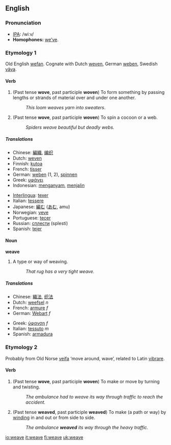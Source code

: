 ==English==
===Pronunciation===
*[[w:IPA|IPA]]: /wiːv/
*'''Homophones:''' [[we’ve]].

===Etymology 1===
Old English [[wefan]].  Cognate with Dutch [[weven]], German [[weben]], Swedish [[väva]].

====Verb====
{{irregverb|'''to weave'''|'''[[weaves]]'''|'''[[wove]]'''|'''[[woven]]'''|'''[[weaving]]'''}}

#(Past tense '''wove''', past participle '''woven''') To form something by passing lengths or strands of material over and under one another. 
#:''This loom weaves yarn into sweaters''. 
#(Past tense '''wove''', past participle '''woven''') To spin a cocoon or a web. 
#:''Spiders weave beautiful but deadly webs.''

=====Translations=====
{{top}}
*Chinese: [[編織]], [[编织]]
*Dutch: [[weven]]
*Finnish: [[kutoa]]
*French: [[tisser]]
*German: [[weben]] (1, 2), [[spinnen]]
*Greek: [[υφάνει]]
*Indonesian: [[anyam|menganyam]], [[jalin|menjalin]]
{{mid}}
*[[Interlingua]]: [[texer]]
*Italian: [[tessere]]
*Japanese: [[編む]] ([[あむ]], amu)
*Norwegian: [[veve]]
*Portuguese: [[tecer]]
*Russian: [[сплести]] (splesti)
*Spanish: [[tejer]]
{{bottom}}

====Noun====
'''weave'''<!-- uncountable but also countable? -->

#­A type or way of weaving. 
#:''That rug has a very tight weave.''

=====Translations=====
{{top}}
*Chinese: [[織法]], [[织法]]
*Dutch: [[weefsel]] ''n''
*French: [[armure]] ''f''
*German: [[Webart]] ''f''
{{mid}}
*Greek: [[ύφανση]] ''f''
*Italian: [[tessuto]] ''m''
*Spanish: [[armadura]]
{{bottom}}

===Etymology 2===
Probably from Old Norse [[veifa]] ‘move around, wave’, related to Latin [[vibrare]].

====Verb==== 
#(Past tense '''wove''', past participle '''woven''') To make or move by turning and twisting. 
#:''The ambulance had to weave its way through traffic to reach the accident.''
#(Past tense '''weaved''', past participle '''weaved''') To make (a path or way) by [[wind]]ing in and out or from side to side.
#:''The ambulance '''weaved''' its way through the heavy traffic.''

[[io:weave]]
[[it:weave]]
[[fi:weave]]
[[uk:weave]]
